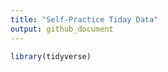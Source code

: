 ```yaml
---
title: "Self-Practice Tiday Data"
output: github_document
---
```


```r
library(tidyverse)
```

